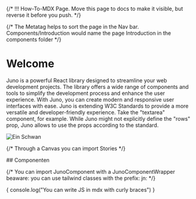 <!--
  ~ SPDX-FileCopyrightText: 2024 SAP SE or an SAP affiliate company and Juno contributors
  ~ SPDX-License-Identifier: Apache-2.0
-->

{/* !!! How-To-MDX Page. Move this page to docs to make it visible, but reverse it before you push. */}




{/* The Metatag helps to sort the page in the Nav bar. Components/Introduction would name the page Introduction in the components folder */}

<Meta title="Example Page" />

# Welcome

Juno is a powerful React library designed to streamline your web development projects. The library offers a wide range of components and tools to simplify the development process and enhance the user experience. With Juno, you can create modern and responsive user interfaces with ease.
Juno is extending W3C Standards to provide a more versatile and developer-friendly experience. Take the "textarea" component, for example. While Juno might not explicitly define the "rows" prop, Juno allows to use the props according to the standard.

<img src={imageUrl} alt="Ein Schwan" />

{/* Through a Canvas you can import Stories */}

<Canvas of={Textarea.WithLabel} />
## Componenten

{/* You can import JunoComponent with a JunoComponentWrapper beaware: you can use tailwind classes with the prefix: jn: */}

<JunoComponentWrapper>
  <Message text="This is a component. Not a story." variant="warning" className="jn:mb-6 jn:mt-5 " />
</JunoComponentWrapper>

{
console.log("You can write JS in mdx with curly braces")
}

